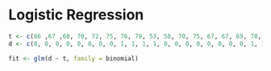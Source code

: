 Logistic Regression
========================================================

```r
t <- c(66 ,67 ,68, 70, 72, 75, 76, 79, 53, 58, 70, 75, 67, 67, 69, 70, 73, 76, 78, 81, 57, 63, 70)
d <- c(0, 0, 0, 0, 0, 0, 0, 0, 1, 1, 1, 1, 0, 0, 0, 0, 0, 0, 0, 0, 1, 1, 1)

fit <- glm(d ~ t, family = binomial)
```

